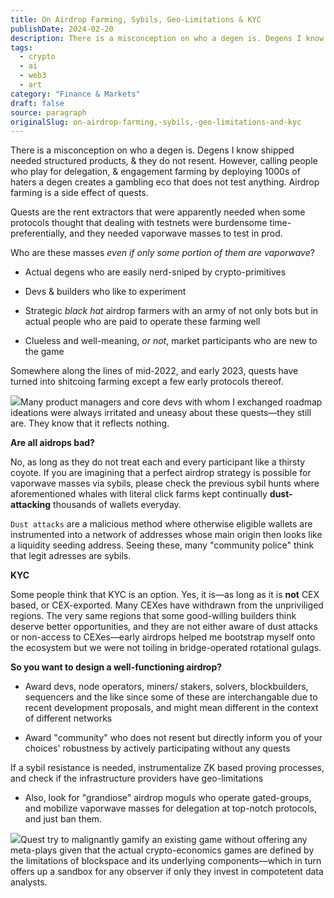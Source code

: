 ```yaml
---
title: On Airdrop Farming, Sybils, Geo-Limitations & KYC
publishDate: 2024-02-20
description: There is a misconception on who a degen is. Degens I know shipped needed structured products, & they do not resent. However, calling people who play ......
tags:
  - crypto
  - ai
  - web3
  - art
category: "Finance & Markets"
draft: false
source: paragraph
originalSlug: on-airdrop-farming,-sybils,-geo-limitations-and-kyc
---
```


There is a misconception on who a degen is. Degens I know shipped needed structured products, & they do not resent. However, calling people who play for delegation, & engagement farming by deploying 1000s of haters a degen creates a gambling eco that does not test anything. Airdrop farming is a side effect of quests.

Quests are the rent extractors that were apparently needed when some protocols thought that dealing with testnets were burdensome time-preferentially, and they needed vaporwave masses to test in prod.

Who are these masses *even if only some portion of them are vaporwave*?

- Actual degens who are easily nerd-sniped by crypto-primitives

- Devs & builders who like to experiment

- Strategic *black hat* airdrop farmers with an army of not only bots but in actual people who are paid to operate these farming well

- Clueless and well-meaning, *or not*, market participants who are new to the game

Somewhere along the lines of mid-2022, and early 2023, quests have turned into shitcoing farming except a few early protocols thereof. 

![](https://paragraph.xyz/editor/callout/information-icon.png)Many product managers and core devs with whom I exchanged roadmap ideations were always irritated and uneasy about these quests—they still are. They know that it reflects nothing. 

**Are all aidrops bad?**

No, as long as they do not treat each and every participant like a thirsty coyote. If you are imagining that a perfect airdrop strategy is possible for vaporwave masses via sybils, please check the previous sybil hunts where aforementioned whales with literal click farms kept continually **dust-attacking** thousands of wallets everyday.

`Dust attacks` are a malicious method where otherwise eligible wallets are instrumented into a network of addresses whose main origin then looks like a liquidity seeding address. Seeing these, many "community police" think that legit adresses are sybils.

**KYC**

Some people think that KYC is an option. Yes, it is—as long as it is **not** CEX based, or CEX-exported. Many CEXes have withdrawn from the unpriviliged regions. The very same regions that some good-willing builders think deserve better opportunities, and they are not either aware of dust attacks or non-access to CEXes—early airdrops helped me bootstrap myself onto the ecosystem but we were not toiling in bridge-operated rotational gulags.

**So you want to design a well-functioning airdrop?**

- Award devs, node operators, miners/ stakers, solvers, blockbuilders, sequencers and the like since some of these are interchangable due to recent development proposals, and might mean different in the context of different networks

- Award "community" who does not resent but directly inform you of your choices' robustness by actively participating without any quests

If a sybil resistance is needed, instrumentalize ZK based proving processes, and check if the infrastructure providers have geo-limitations

- Also, look for "grandiose" airdrop moguls who operate gated-groups, and mobilize vaporwave masses for delegation at top-notch protocols, and just ban them.

![](https://paragraph.xyz/editor/callout/information-icon.png)Quest try to malignantly gamify an existing game without offering any meta-plays given that the actual crypto-economics games are defined by the limitations of blockspace and its underlying components—which in turn offers up a sandbox for any observer if only they invest in compotetent data analysts.
